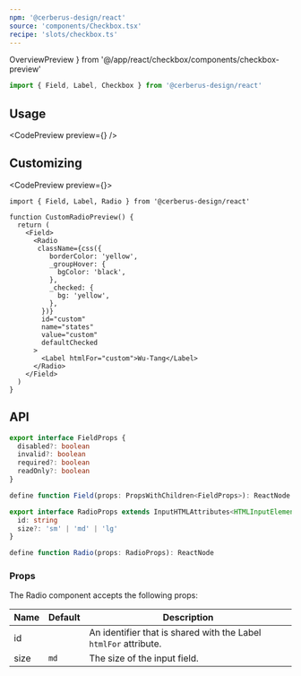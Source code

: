 ```yaml
---
npm: '@cerberus-design/react'
source: 'components/Checkbox.tsx'
recipe: 'slots/checkbox.ts'
---
```


  OverviewPreview
} from '@/app/react/checkbox/components/checkbox-preview'

```ts
import { Field, Label, Checkbox } from '@cerberus-design/react'
```

## Usage

<CodePreview preview={<OverviewPreview />} />

## Customizing

<CodePreview preview={<OverviewPreview />}>
```tsx title="custom-radio.tsx"
import { Field, Label, Radio } from '@cerberus-design/react'

function CustomRadioPreview() {
  return (
    <Field>
      <Radio
       className={css({
          borderColor: 'yellow',
          _groupHover: {
            bgColor: 'black',
          },
          _checked: {
            bg: 'yellow',
          },
        })}
        id="custom"
        name="states"
        value="custom"
        defaultChecked
      >
        <Label htmlFor="custom">Wu-Tang</Label>
      </Radio>
    </Field>
  )
}
```
</CodePreview>

## API

<NoteAdmonition description="The Radio component must be used within a Field provider." />

```ts showLineNumbers=false
export interface FieldProps {
  disabled?: boolean
  invalid?: boolean
  required?: boolean
  readOnly?: boolean
}

define function Field(props: PropsWithChildren<FieldProps>): ReactNode
```

```ts showLineNumbers=false
export interface RadioProps extends InputHTMLAttributes<HTMLInputElement> {
  id: string
  size?: 'sm' | 'md' | 'lg'
}

define function Radio(props: RadioProps): ReactNode
```

### Props

The Radio component accepts the following props:

| Name     | Default | Description                                                   |
| -------- | ------- | ------------------------------------------------------------- |
| id   |    |  An identifier that is shared with the Label `htmlFor` attribute.        |
| size   | `md`   |  The size of the input field.        |
